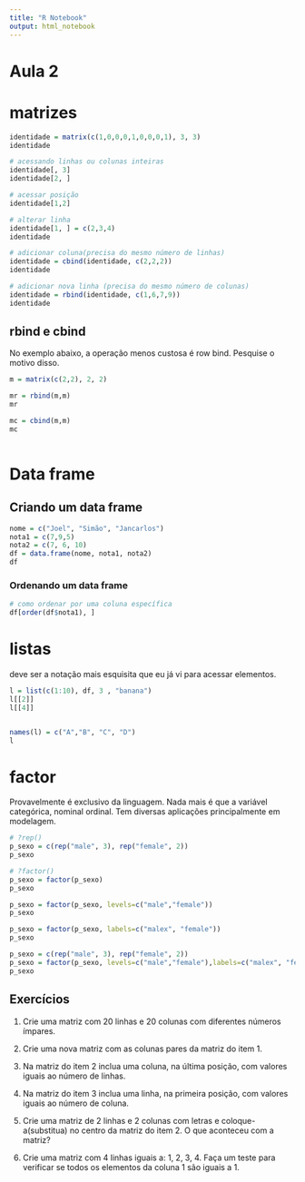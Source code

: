 ```yaml
---
title: "R Notebook"
output: html_notebook
---
```


# Aula 2

# matrizes
```r

identidade = matrix(c(1,0,0,0,1,0,0,0,1), 3, 3)
identidade

# acessando linhas ou colunas inteiras
identidade[, 3]
identidade[2, ]

# acessar posição
identidade[1,2]

# alterar linha
identidade[1, ] = c(2,3,4)
identidade

# adicionar coluna(precisa do mesmo número de linhas)
identidade = cbind(identidade, c(2,2,2))
identidade

# adicionar nova linha (precisa do mesmo número de colunas)
identidade = rbind(identidade, c(1,6,7,9))
identidade

```

## rbind e cbind

No exemplo abaixo, a operação menos custosa é row bind. Pesquise o motivo disso.

```r
m = matrix(c(2,2), 2, 2)

mr = rbind(m,m)
mr

mc = cbind(m,m)
mc
  
```
# Data frame

## Criando um data frame

```r
nome = c("Joel", "Simão", "Jancarlos")
nota1 = c(7,9,5)
nota2 = c(7, 6, 10)
df = data.frame(nome, nota1, nota2)
df
```
### Ordenando um data frame

```r
# como ordenar por uma coluna específica
df[order(df$nota1), ]
```

# listas

deve ser a notação mais esquisita que eu já vi para acessar elementos.

```r
l = list(c(1:10), df, 3 , "banana")
l[[2]]
l[[4]]


names(l) = c("A","B", "C", "D")
l
```

# factor

Provavelmente é exclusivo da linguagem. Nada mais é que a variável categórica, nominal ordinal. Tem diversas aplicações principalmente em modelagem.
```r
# ?rep()
p_sexo = c(rep("male", 3), rep("female", 2))
p_sexo

# ?factor()
p_sexo = factor(p_sexo)
p_sexo

p_sexo = factor(p_sexo, levels=c("male","female"))
p_sexo

p_sexo = factor(p_sexo, labels=c("malex", "female"))
p_sexo

p_sexo = c(rep("male", 3), rep("female", 2))
p_sexo = factor(p_sexo, levels=c("male","female"),labels=c("malex", "female"))
p_sexo

```

## Exercícios

1. Crie uma matriz com 20 linhas e 20 colunas com diferentes números ímpares.

2. Crie uma nova matriz com as colunas pares da matriz do item 1.

3. Na matriz do item 2 inclua uma coluna, na última posição, com valores iguais ao número de linhas.

4. Na matriz do item 3 inclua uma linha, na primeira posição, com valores iguais ao número de coluna.

5. Crie uma matriz de 2 linhas e 2 colunas com letras e coloque-a(substitua) no centro da matriz do item 2. O que aconteceu com a matriz?

6. Crie uma matriz com 4 linhas iguais a: 1, 2, 3, 4. Faça um teste para verificar se todos os elementos da coluna 1 são iguais a 1.


```r

```

